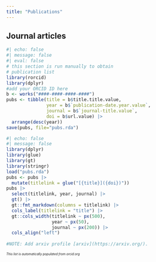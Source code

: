 ```yaml
---
title: "Publications"
---
```


## Journal articles

```r
#| echo: false
#| message: false
#| eval: false
# this section is run manually to obtain
# publication list 
library(rorcid)
library(dplyr)
#add your ORCID ID here
b <- works("####-####-####-####")
pubs <- tibble(title = b$title.title.value, 
               year = b$`publication-date.year.value`,
               journal = b$`journal-title.value`,
               doi = b$url.value) |>
  arrange(desc(year))
save(pubs, file="pubs.rda")
```

```r
#| echo: false
#| message: false
library(dplyr)
library(glue)
library(gt)
library(stringr)
load("pubs.rda")
pubs <- pubs |>
  mutate(titlelink = glue("[{title}]({doi})"))
pubs |> 
  select(titlelink, year, journal) |>
  gt() |>
  gt::fmt_markdown(columns = titlelink) |>
  cols_label(titlelink = "title") |> 
  gt::cols_width(titlelink ~ px(500),
                 year ~ px(50),
                 journal ~ px(200)) |>
  cols_align("left")
  
#NOTE: Add arxiv profile [arxiv](https://arxiv.org/).
```

::: {style="font-size: 60%"}
*This list is automatically populated from orcid.org*
:::


